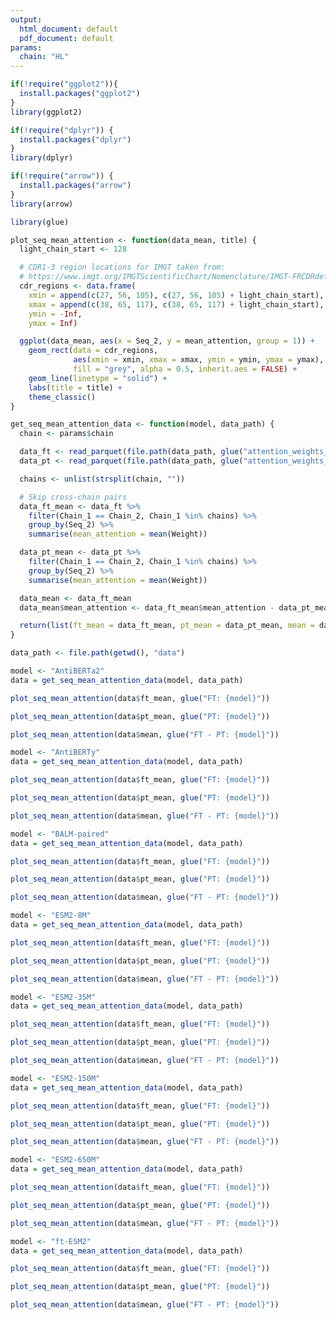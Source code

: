 ```yaml
---
output:
  html_document: default
  pdf_document: default
params:
  chain: "HL"
---
```

```r

if(!require("ggplot2")){
  install.packages("ggplot2")
}
library(ggplot2)

if(!require("dplyr")) {
  install.packages("dplyr")
}
library(dplyr)

if(!require("arrow")) {
  install.packages("arrow")
}
library(arrow)

library(glue)
```

```r
plot_seq_mean_attention <- function(data_mean, title) {
  light_chain_start <- 128

  # CDR1-3 region locations for IMGT taken from:
  # https://www.imgt.org/IMGTScientificChart/Nomenclature/IMGT-FRCDRdefinition.html
  cdr_regions <- data.frame(
    xmin = append(c(27, 56, 105), c(27, 56, 105) + light_chain_start),
    xmax = append(c(38, 65, 117), c(38, 65, 117) + light_chain_start),
    ymin = -Inf,
    ymax = Inf)

  ggplot(data_mean, aes(x = Seq_2, y = mean_attention, group = 1)) +
    geom_rect(data = cdr_regions,
              aes(xmin = xmin, xmax = xmax, ymin = ymin, ymax = ymax),
              fill = "grey", alpha = 0.5, inherit.aes = FALSE) +
    geom_line(linetype = "solid") +
    labs(title = title) +
    theme_classic()
}

get_seq_mean_attention_data <- function(model, data_path) {
  chain <- params$chain

  data_ft <- read_parquet(file.path(data_path, glue("attention_weights_{model}_{chain}_FT.parquet")))
  data_pt <- read_parquet(file.path(data_path, glue("attention_weights_{model}_{chain}_PT.parquet")))

  chains <- unlist(strsplit(chain, ""))

  # Skip cross-chain pairs
  data_ft_mean <- data_ft %>%
    filter(Chain_1 == Chain_2, Chain_1 %in% chains) %>%
    group_by(Seq_2) %>%
    summarise(mean_attention = mean(Weight))

  data_pt_mean <- data_pt %>%
    filter(Chain_1 == Chain_2, Chain_1 %in% chains) %>%
    group_by(Seq_2) %>%
    summarise(mean_attention = mean(Weight))

  data_mean <- data_ft_mean
  data_mean$mean_attention <- data_ft_mean$mean_attention - data_pt_mean$mean_attention

  return(list(ft_mean = data_ft_mean, pt_mean = data_pt_mean, mean = data_mean))
}
```

```r
data_path <- file.path(getwd(), "data")
```

```r
model <- "AntiBERTa2"
data = get_seq_mean_attention_data(model, data_path)
```

```r
plot_seq_mean_attention(data$ft_mean, glue("FT: {model}"))
```

```r
plot_seq_mean_attention(data$pt_mean, glue("PT: {model}"))
```

```r
plot_seq_mean_attention(data$mean, glue("FT - PT: {model}"))
```

```r
model <- "AntiBERTy"
data = get_seq_mean_attention_data(model, data_path)
```

```r
plot_seq_mean_attention(data$ft_mean, glue("FT: {model}"))
```

```r
plot_seq_mean_attention(data$pt_mean, glue("PT: {model}"))
```

```r
plot_seq_mean_attention(data$mean, glue("FT - PT: {model}"))
```

```r
model <- "BALM-paired"
data = get_seq_mean_attention_data(model, data_path)
```

```r
plot_seq_mean_attention(data$ft_mean, glue("FT: {model}"))
```

```r
plot_seq_mean_attention(data$pt_mean, glue("PT: {model}"))
```

```r
plot_seq_mean_attention(data$mean, glue("FT - PT: {model}"))
```

```r
model <- "ESM2-8M"
data = get_seq_mean_attention_data(model, data_path)
```

```r
plot_seq_mean_attention(data$ft_mean, glue("FT: {model}"))
```

```r
plot_seq_mean_attention(data$pt_mean, glue("PT: {model}"))
```

```r
plot_seq_mean_attention(data$mean, glue("FT - PT: {model}"))
```

```r
model <- "ESM2-35M"
data = get_seq_mean_attention_data(model, data_path)
```

```r
plot_seq_mean_attention(data$ft_mean, glue("FT: {model}"))
```

```r
plot_seq_mean_attention(data$pt_mean, glue("PT: {model}"))
```

```r
plot_seq_mean_attention(data$mean, glue("FT - PT: {model}"))
```

```r
model <- "ESM2-150M"
data = get_seq_mean_attention_data(model, data_path)
```

```r
plot_seq_mean_attention(data$ft_mean, glue("FT: {model}"))
```

```r
plot_seq_mean_attention(data$pt_mean, glue("PT: {model}"))
```

```r
plot_seq_mean_attention(data$mean, glue("FT - PT: {model}"))
```

```r
model <- "ESM2-650M"
data = get_seq_mean_attention_data(model, data_path)
```

```r
plot_seq_mean_attention(data$ft_mean, glue("FT: {model}"))
```

```r
plot_seq_mean_attention(data$pt_mean, glue("PT: {model}"))
```

```r
plot_seq_mean_attention(data$mean, glue("FT - PT: {model}"))
```

```r
model <- "ft-ESM2"
data = get_seq_mean_attention_data(model, data_path)
```

```r
plot_seq_mean_attention(data$ft_mean, glue("FT: {model}"))
```

```r
plot_seq_mean_attention(data$pt_mean, glue("PT: {model}"))
```

```r
plot_seq_mean_attention(data$mean, glue("FT - PT: {model}"))
```

